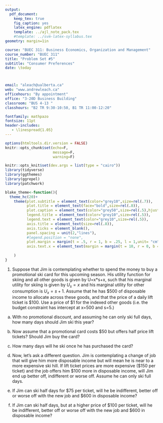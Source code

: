 ```yaml
---
output: 
  pdf_document:
    keep_tex: true
    fig_caption: yes
    latex_engine: pdflatex
    template: ../ajl_note_pack.tex
    #template: ../svm-latex-syllabus.tex
geometry: margin=1in

course: "BUEC 311: Business Economics, Organization and Management"
course_number: "BUEC 311"
title: "Problem Set #5"
subtitle: "Consumer Preferences"
date: \today



email: "aleach@ualberta.ca"
web: "www.andrewleach.ca"
officehours: "By appointment"
office: "3-20D Business Building"
classroom: "BUS 4-13 "
classhours: "B2 TR 9:30-10:50, B1 TR 11:00-12:20"

fontfamily: mathpazo
fontsize: 11pt
header-includes:
   - \linespread{1.05}
---
```


```r
options(htmltools.dir.version = FALSE)
knitr::opts_chunk$set(echo=F,
                      message=F,
                      warning=F)

knitr::opts_knit$set(dev.args = list(type = "cairo"))
library(tidyverse)
library(ggthemes)
library(ggrepel)
library(patchwork)

blake_theme<-function(){
  theme_hc(20)+
    theme(plot.subtitle = element_text(color="grey10",size=rel(.7)),
          plot.title = element_text(face="bold",size=rel(.8)),
          plot.caption = element_text(color="grey50",size=rel(.5),hjust=0),
          legend.title = element_text(color="grey10",size=rel(.5)),
          legend.text = element_text(color="grey10",size=rel(.5)),
          axis.title = element_text(size=rel(.8)),
          axis.ticks = element_blank(),
          panel.spacing = unit(2,"lines"),
          #legend.position = "none",
          plot.margin = margin(t = .5, r = 1, b = .25, l = 1,unit= "cm"),
          axis.text.x = element_text(margin = margin(t = 10, r = 0, b = 0, l = 0))
          
    )
}
```


1. Suppose that Jim is contemplating whether to spend the money to buy a promotional ski card for this upcoming season.  His utility function for skiing and all other goods is given by U=x*s+x, such that his marginal utility for skiing is given by $U_s=x$ and his marginal utility for other consumption is $U_x=s+1$. Assume that he has \$500 of disposable income to allocate across these goods, and that the price of a daily lift ticket is \$100. Use a price of \$1 for the indexed other goods (i.e. the budget constraint has intercept at x=500 and s=5.)

a) With no promotional discount, and assuming he can only ski full days, how many days should Jim ski this year?

b) Now assume that a promotional card costs \$50 but offers half price lift tickets? Should Jim buy the card?

c) How many days will he ski once he has purchased the card?

d) Now, let's ask a different question. Jim is contemplating a change of job that will give him more disposable income but will mean he is near to a more expensive ski hill. If lift ticket prices are more expensive (\$150 per ticket) and the job offers him \$100 more in disposable income, will Jim end up better off, indifferent or worse off. Assume he can only ski full days.

e) If Jim can ski half days for \$75 per ticket, will he be indifferent, better off or worse off with the new job and \$600 in disposable income?

e) If Jim can ski half days, but at a higher price of \$100 per ticket, will he be indifferent, better off or worse off with the new job and \$600 in disposable income?
